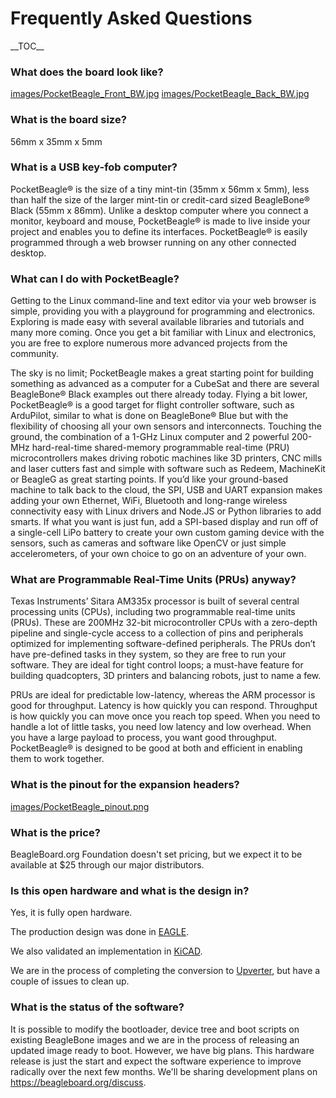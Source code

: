 =Frequently Asked Questions=
__TOC__
===What does the board look like?===
[[images/PocketBeagle_Front_BW.jpg]]
[[images/PocketBeagle_Back_BW.jpg]]

===What is the board size?===
56mm x 35mm x 5mm

===What is a USB key-fob computer?===
PocketBeagle® is the size of a tiny mint-tin (35mm x 56mm x 5mm), less than half the size of the larger mint-tin or credit-card sized BeagleBone® Black (55mm x 86mm). Unlike a desktop computer where you connect a monitor, keyboard and mouse, PocketBeagle® is made to live inside your project and enables you to define its interfaces. PocketBeagle® is easily programmed through a web browser running on any other connected desktop.

===What can I do with PocketBeagle?===
Getting to the Linux command-line and text editor via your web browser is simple, providing you with a playground for programming and electronics. Exploring is made easy with several available libraries and tutorials and many more coming. Once you get a bit familiar with Linux and electronics, you are free to explore numerous more advanced projects from the community.

The sky is no limit; PocketBeagle makes a great starting point for building something as advanced as a computer for a CubeSat and there are several BeagleBone® Black examples out there already today. Flying a bit lower, PocketBeagle® is a good target for flight controller software, such as ArduPilot, similar to what is done on BeagleBone® Blue but with the flexibility of choosing all your own sensors and interconnects. Touching the ground, the combination of a 1-GHz Linux computer and 2 powerful 200-MHz hard-real-time shared-memory programmable real-time (PRU) microcontrollers makes driving robotic machines like 3D printers, CNC mills and laser cutters fast and simple with software such as Redeem, MachineKit or BeagleG as great starting points. If you’d like your ground-based machine to talk back to the cloud, the SPI, USB and UART expansion makes adding your own Ethernet, WiFi, Bluetooth and long-range wireless connectivity easy with Linux drivers and Node.JS or Python libraries to add smarts. If what you want is just fun, add a SPI-based display and run off of a single-cell LiPo battery to create your own custom gaming device with the sensors, such as cameras and software like OpenCV or just simple accelerometers, of your own choice to go on an adventure of your own.

===What are Programmable Real-Time Units (PRUs) anyway?===
Texas Instruments’ Sitara AM335x processor is built of several central processing units (CPUs), including two programmable real-time units (PRUs). These are 200MHz 32-bit microcontroller CPUs with a zero-depth pipeline and single-cycle access to a collection of pins and peripherals optimized for implementing software-defined peripherals. The PRUs don’t have pre-defined tasks in they system, so they are free to run your software. They are ideal for tight control loops; a must-have feature for building quadcopters, 3D printers and balancing robots, just to name a few.

PRUs are ideal for predictable low-latency, whereas the ARM processor is good for throughput. Latency is how quickly you can respond. Throughput is how quickly you can move once you reach top speed. When you need to handle a lot of little tasks, you need low latency and low overhead. When you have a large payload to process, you want good throughput. PocketBeagle® is designed to be good at both and efficient in enabling them to work together.

===What is the pinout for the expansion headers?===
[[images/PocketBeagle_pinout.png]]

===What is the price?===
BeagleBoard.org Foundation doesn't set pricing, but we expect it to be available at $25 through our major distributors.

===Is this open hardware and what is the design in?===
Yes, it is fully open hardware.

The production design was done in [https://github.com/beagleboard/pocketbeagle/tree/master/EAGLE EAGLE].

We also validated an implementation in [https://github.com/beagleboard/pocketbeagle/tree/master/KiCAD KiCAD].

We are in the process of completing the conversion to [https://upverter.com/Beagle/4178234c2cd6fe88/Pocket-Beagle---NEW/ Upverter], but have a couple of issues to clean up.

===What is the status of the software?===
It is possible to modify the bootloader, device tree and boot scripts on existing BeagleBone images and we are in the process of releasing an updated image ready to boot. However, we have big plans. This hardware release is just the start and expect the software experience to improve radically over the next few months. We'll be sharing development plans on https://beagleboard.org/discuss.